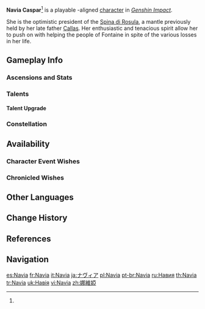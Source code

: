 {{CharacterTabs}}
{{About|the playable character|the [[Genius Invokation TCG]] Character Card|Navia (Character Card)}}
{{Character Infobox
|image            = <gallery>
Navia Card.png|Card
Character Navia Full Wish.png|Wish
Character Navia Game.png|In-Game
</gallery>

<!--Playable Character Information-->
|type             = Playable
|element          = Geo
|quality          = 5
|weapon           = Claymore
|arkhe            = Ousia

<!--Character Information-->
|name             = Navia
|realname         = Navia Caspar<ref name="Caspar">NPC Dialogue: [[Sir Arthur#Dialogue Set #26|Sir Arthur, Dialogue Set #26]]</ref>
|birthday         = August 16th
|constellation    = Rosa Multiflora
|region           = Fontaine
|affiliation      = Spina di Rosula
|affiliation2     = House of Caspar
|dish             = "Pick What You Like!"
|namecard         = Navia: Rosula
|obtain           =
* [[In the Name of the Rosula|Event Wish &mdash; In the Name of the Rosula]]
|obtainType       = Event-Exclusive
|event_name       = In the Name of the Rosula
|releaseDate      = 2023-12-20

<!--Titles-->
|title            = Helm of the Radiant Rose
|title2           = President, Leader, Boss, Commander-in-Chief of the Spina di Rosula

<!-- Clan/family -->
|ancestry         = 
|father           = Callas
|fatherNote       = deceased
|mother           = Clementine
|motherNote       = deceased

<!--Voice Actors-->
|voiceEN          = [[imdb:nm7446036|Brenna Larsen]]<ref name="The Final Feast desc">YouTube: [https://youtu.be/9SbgmM3mSps Overture Teaser: The Final Feast] (Video Description)</ref>
|voiceCN          = [https://zh.moegirl.org.cn/小敢 Xiaogan ({{zh|小敢}})]<ref name="The Final Feast ZH desc">Bilibili: [https://www.bilibili.com/video/BV1ss4y1k7CD {{zh|序曲PV&mdash;&mdash;「致终幕的欢宴」}}] (Video Description)</ref>
|voiceJP          = {{w|Aki Toyosaki|Toyosaki Aki ({{ja|豊崎愛生}})}}<ref name="The Final Feast JP desc">YouTube: [https://youtu.be/tILKOAdPuIo {{ja|序曲PV「フィナーレへの歓宴」}}] (Video Description)</ref>
|voiceKR          = [https://namu.wiki/w/정해은(성우) Jeong Hae-eun ({{ko|정해은}})]<ref name="The Final Feast KR desc">YouTube: [https://youtu.be/jJfxBACf2_o {{ko|서곡 PV-「종막을 향한 연회」}}] (Video Description)</ref>
|dialoguereward   = 
}}
'''Navia Caspar'''<ref name="Caspar"/> is a playable {{Ousia}}-aligned {{Geo}} [[character]] in ''[[Genshin Impact]]''.

She is the optimistic president of the [[Spina di Rosula]], a mantle previously held by her late father [[Callas]]. Her enthusiastic and tenacious spirit allow her to push on with helping the people of Fontaine in spite of the various losses in her life.

==Gameplay Info==
===Ascensions and Stats===
{{Character Ascensions and Stats}}

===Talents===
{{Talent Table}}

====Talent Upgrade====
{{Talent Upgrade}}

===Constellation===
{{Constellation Table}}

==Availability==
===Character Event Wishes===
{{Featured}}
===Chronicled Wishes===
{{Featured|chronicled=1}}

==Other Languages==
{{Other Languages|default_hidden=1
|en      = Navia
|zhs     = 娜维娅
|zhs_rm  = Nàwéiyà
|zht     = 娜維婭
|zht_rm  = Nàwéiyà
|ja      = ナヴィア
|ja_rm   = Navia
|ko      = 나비아
|es      = Navia
|fr      = Navia
|ru      = Навия
|th      = Navia
|vi      = Navia
|de      = Navia
|id      = Navia
|pt      = Navia
|tr      = Navia
|it      = Navia
}}

==Change History==
{{Change History|4.3|introduced=4.0}}

==References==
{{Reflist}}

==Navigation==
{{Character Navbox}}

[[es:Navia]]
[[fr:Navia]]
[[it:Navia]]
[[ja:ナヴィア]]
[[pl:Navia]]
[[pt-br:Navia]]
[[ru:Навия]]
[[th:Navia]]
[[tr:Navia]]
[[uk:Навія]]
[[vi:Navia]]
[[zh:娜維婭]]